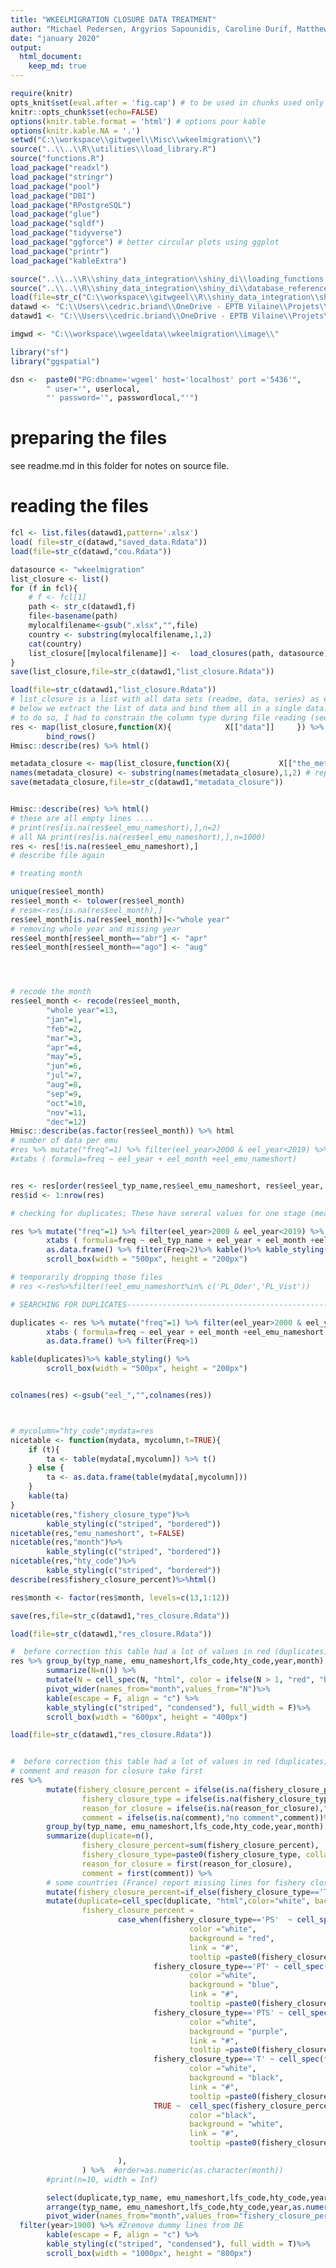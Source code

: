 ---
title: "WKEELMIGRATION CLOSURE DATA TREATMENT"
author: "Michael Pedersen, Argyrios Sapounidis, Caroline Durif, Matthew Gollock, Derek Evans, Cédric Briand"
date: "january 2020"
output: 
  html_document:
    keep_md: true
---

```{r launch, echo=FALSE, include=FALSE}
require(knitr)
opts_knit$set(eval.after = 'fig.cap') # to be used in chunks used only to plot pictures
knitr::opts_chunk$set(echo=FALSE)
options(knitr.table.format = 'html') # options pour kable
options(knitr.kable.NA = '.')
setwd("C:\\workspace\\gitwgeel\\Misc\\wkeelmigration\\")
source("..\\..\\R\\utilities\\load_library.R")
source("functions.R")
load_package("readxl")
load_package("stringr")
load_package("pool")
load_package("DBI")
load_package("RPostgreSQL")
load_package("glue")
load_package("sqldf")
load_package("tidyverse")
load_package("ggforce") # better circular plots using ggplot
load_package("printr")
load_package("kableExtra")

source("..\\..\\R\\shiny_data_integration\\shiny_di\\loading_functions.R")
source("..\\..\\R\\shiny_data_integration\\shiny_di\\database_reference.R") # extract_ref
load(file=str_c("C:\\workspace\\gitwgeel\\R\\shiny_data_integration\\shiny_di","\\common\\data\\init_data.Rdata"))  
datawd <- "C:\\Users\\cedric.briand\\OneDrive - EPTB Vilaine\\Projets\\GRISAM\\2020\\wkeemigration\\source\\"
datawd1 <- "C:\\Users\\cedric.briand\\OneDrive - EPTB Vilaine\\Projets\\GRISAM\\2020\\wkeemigration\\Treated closure\\"

imgwd <- "C:\\workspace\\wgeeldata\\wkeelmigration\\image\\"

library("sf")
library("ggspatial")

dsn <-  paste0("PG:dbname='wgeel' host='localhost' port ='5436'",
		" user='", userlocal,
		"' password='", passwordlocal,"'")
```

# preparing the files

see readme.md in this folder for notes on source file.


# reading the files


```{r readfiles, echo=FALSE, include=FALSE, eval=TRUE}
fcl <- list.files(datawd1,pattern='.xlsx')
load( file=str_c(datawd,"saved_data.Rdata"))
load(file=str_c(datawd,"cou.Rdata"))

datasource <- "wkeelmigration"
list_closure <- list()
for (f in fcl){
	# f <- fcl[1]
	path <- str_c(datawd1,f)	
	file<-basename(path)
	mylocalfilename<-gsub(".xlsx","",file)
	country <- substring(mylocalfilename,1,2)
	cat(country)
	list_closure[[mylocalfilename]] <-	load_closures(path, datasource)
}
save(list_closure,file=str_c(datawd1,"list_closure.Rdata"))
```

```{r quality_analysis, echo=TRUE, include=TRUE}
load(file=str_c(datawd1,"list_closure.Rdata"))
# list_closure is a list with all data sets (readme, data, series) as elements of the list
# below we extract the list of data and bind them all in a single data.frame
# to do so, I had to constrain the column type during file reading (see functions.R)
res <- map(list_closure,function(X){			X[["data"]]		}) %>% 
		bind_rows()
Hmisc::describe(res) %>% html()

metadata_closure <- map(list_closure,function(X){			X[["the_metadata"]]		}) 
names(metadata_closure) <- substring(names(metadata_closure),1,2) # replacing names with BE DE....
save(metadata_closure,file=str_c(datawd1,"metadata_closure"))


Hmisc::describe(res) %>% html()
# these are all empty lines ....
# print(res[is.na(res$eel_emu_nameshort),],n=2)
# all NA print(res[is.na(res$eel_emu_nameshort),],n=1000)
res <- res[!is.na(res$eel_emu_nameshort),]
# describe file again

# treating month

unique(res$eel_month)
res$eel_month <- tolower(res$eel_month)
# resm<-res[is.na(res$eel_month),]
res$eel_month[is.na(res$eel_month)]<-"whole year"
# removing whole year and missing year
res$eel_month[res$eel_month=="abr"] <- "apr"
res$eel_month[res$eel_month=="ago"] <- "aug"




# recode the month
res$eel_month <- recode(res$eel_month, 
		"whole year"=13,
		"jan"=1, 
		"feb"=2,
		"mar"=3, 
		"apr"=4, 
		"may"=5, 
		"jun"=6,
		"jul"=7,
		"aug"=8,
		"sep"=9,
		"oct"=10,
		"nov"=11,
		"dec"=12)
Hmisc::describe(as.factor(res$eel_month)) %>% html
# number of data per emu
#res %>% mutate("freq"=1) %>% filter(eel_year>2000 & eel_year<2019) %>%
#xtabs ( formula=freq ~ eel_year + eel_month +eel_emu_nameshort)


res <- res[order(res$eel_typ_name,res$eel_emu_nameshort, res$eel_year, res$eel_month,res$eel_lfs_code,res$eel_hty_code),]
res$id <- 1:nrow(res)

# checking for duplicates; These have sereral values for one stage (means that they have more than 2 habitats types

res %>% mutate("freq"=1) %>% filter(eel_year>2000 & eel_year<2019) %>%
		xtabs ( formula=freq ~ eel_typ_name + eel_year + eel_month +eel_emu_nameshort +eel_lfs_code)%>%
		as.data.frame() %>% filter(Freq>2)%>% kable()%>% kable_styling() %>%
		scroll_box(width = "500px", height = "200px")

# temporarily dropping those files
# res <-res%>%filter(!eel_emu_nameshort%in% c('PL_Oder','PL_Vist'))

# SEARCHING FOR DUPLICATES-----------------------------------------------------------

duplicates <- res %>% mutate("freq"=1) %>% filter(eel_year>2000 & eel_year<2019) %>%
		xtabs ( formula=freq ~ eel_year + eel_month +eel_emu_nameshort +eel_lfs_code+eel_hty_code+eel_typ_name)%>%
		as.data.frame() %>% filter(Freq>1)

kable(duplicates)%>% kable_styling() %>%
		scroll_box(width = "500px", height = "200px")


colnames(res) <-gsub("eel_","",colnames(res))



# mycolumn="hty_code";mydata=res
nicetable <- function(mydata, mycolumn,t=TRUE){
	if (t){
		ta <- table(mydata[,mycolumn]) %>% t()
	} else {
		ta <- as.data.frame(table(mydata[,mycolumn])) 
	}
	kable(ta)
}
nicetable(res,"fishery_closure_type")%>%
		kable_styling(c("striped", "bordered"))
nicetable(res,"emu_nameshort", t=FALSE)
nicetable(res,"month")%>%
		kable_styling(c("striped", "bordered"))
nicetable(res,"hty_code")%>%
		kable_styling(c("striped", "bordered"))
describe(res$fishery_closure_percent)%>%html()

res$month <- factor(res$month, levels=c(13,1:12))

save(res,file=str_c(datawd1,"res_closure.Rdata"))
```


```{r tables, echo=TRUE, include=TRUE, eval=TRUE}
load(file=str_c(datawd1,"res_closure.Rdata"))

#  before correction this table had a lot of values in red (duplicates)
res %>%	group_by(typ_name, emu_nameshort,lfs_code,hty_code,year,month) %>%
		summarize(N=n()) %>% 
		mutate(N = cell_spec(N, "html", color = ifelse(N > 1, "red", "black"),bold=ifelse(N > 1, T, F)))%>%
		pivot_wider(names_from="month",values_from="N")%>%
		kable(escape = F, align = "c") %>%
		kable_styling(c("striped", "condensed"), full_width = F)%>%
		scroll_box(width = "600px", height = "400px")


```


```{r pivot_tables, echo=TRUE, include=TRUE, eval=TRUE}
load(file=str_c(datawd1,"res_closure.Rdata"))


#  before correction this table had a lot of values in red (duplicates)
# comment and reason for closure take first
res %>%	
		mutate(fishery_closure_percent = ifelse(is.na(fishery_closure_percent),0,fishery_closure_percent),
				fishery_closure_type = ifelse(is.na(fishery_closure_type),"0",fishery_closure_type),
				reason_for_closure = ifelse(is.na(reason_for_closure),"none given",reason_for_closure),
				comment = ifelse(is.na(comment),"no comment",comment))%>% # remove NA from fishery closure type
		group_by(typ_name, emu_nameshort,lfs_code,hty_code,year,month) %>%
		summarize(duplicate=n(), 
				fishery_closure_percent=sum(fishery_closure_percent), 
				fishery_closure_type=paste0(fishery_closure_type, collapse = "+"), 
				reason_for_closure = first(reason_for_closure),  
				comment = first(comment)) %>%
		# some countries (France) report missing lines for fishery closure type when T
		mutate(fishery_closure_percent=if_else(fishery_closure_type=='T' & fishery_closure_percent==0, 100, fishery_closure_percent))%>%
		mutate(duplicate=cell_spec(duplicate, "html",color="white", background= ifelse(duplicate>1,"red","white")),
				fishery_closure_percent = 
						case_when(fishery_closure_type=='PS'  ~ cell_spec(fishery_closure_percent, "html",
										color ="white",
										background = "red",
										link = "#",
										tooltip =paste0(fishery_closure_type," reason:",reason_for_closure, "; Comment: ", comment )),
								fishery_closure_type=='PT' ~ cell_spec(fishery_closure_percent, "html",
										color ="white",
										background = "blue",
										link = "#",
										tooltip =paste0(fishery_closure_type," reason:",reason_for_closure, "; Comment: ", comment )),
								fishery_closure_type=='PTS' ~ cell_spec(fishery_closure_percent, "html",
										color ="white",
										background = "purple",
										link = "#",
										tooltip =paste0(fishery_closure_type," reason:",reason_for_closure, "; Comment: ", comment )),
								fishery_closure_type=='T' ~ cell_spec(fishery_closure_percent, "html",
										color ="white",
										background = "black",
										link = "#",
										tooltip =paste0(fishery_closure_type," reason:",reason_for_closure, "; Comment: ", comment )),
								TRUE ~  cell_spec(fishery_closure_percent, "html",
										color ="black",
										background = "white",
										link = "#",
										tooltip =paste0(fishery_closure_type," reason:",reason_for_closure, "; Comment: ", comment ))

						),
				) %>%  #order=as.numeric(as.character(month))
		#print(n=10, width = Inf)

		select(duplicate,typ_name, emu_nameshort,lfs_code,hty_code,year,month, fishery_closure_percent) %>%
		arrange(typ_name, emu_nameshort,lfs_code,hty_code,year,as.numeric(month)) %>%
		pivot_wider(names_from="month",values_from="fishery_closure_percent") %>%
  filter(year>1900) %>% #Zremove dummy lines from DE
		kable(escape = F, align = "c") %>%
		kable_styling(c("striped", "condensed"), full_width = T)%>%
		scroll_box(width = "1000px", height = "800px")


```



